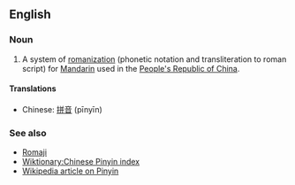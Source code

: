==English==
===Noun===
# A system of [[romanization]] (phonetic notation and transliteration to roman script) for [[Mandarin]] used in the [[People's Republic of China]].

==== Translations ====
*Chinese: [[拼音]] (pīnyīn)

===See also===
* [[Romaji]]
* [[Wiktionary:Chinese Pinyin index]]
* [[w:Pinyin|Wikipedia article on Pinyin]]